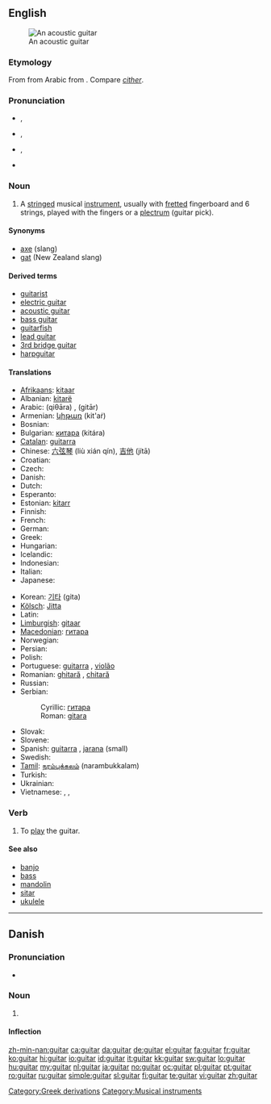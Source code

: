==English==
{{wikipedia}}
[[Image:Spanish guitar.jpg|thumb|An acoustic guitar]]

===Etymology===
From {{etyl|es}} {{term|guitarra|lang=es}} from Arabic {{term|قيثارة|sc=Arab|tr=qīθāra}} from {{etyl|grc}} {{term|κιθάρα|sc=Grek}}. Compare ''[[cither]]''.

===Pronunciation===
* {{a|UK}} {{IPA|/ɡɪˈtɑː/}}, {{SAMPA|/gI"tA:/}}
*: {{audio|en-uk-guitar.ogg|Audio (UK)}}
*: {{rhymes|ɑː(r)}}
* {{a|US|GenAm}} {{IPA|/ɡɪˈtɑɹ/}}, {{SAMPA|/gI"tAr/}}
*: {{audio|en-us-guitar.ogg|Audio (US)}}
*: {{rhymes|ɑː(r)}}
* {{a|US|Southern}} {{IPA|/ˈɡɪ.tɑɹ/}}, {{SAMPA|/"gI.tAr/}}
* {{hyphenation|gui|tar}}

===Noun===
{{en-noun}}

# A [[string]]ed musical [[instrument]], usually with [[fretted]] fingerboard and 6 strings, played with the fingers or a [[plectrum]] (guitar pick).

====Synonyms====
* [[axe]] (slang)
* [[gat]] (New Zealand slang)

====Derived terms====
* [[guitarist]]
* [[electric guitar]]
* [[acoustic guitar]]
* [[bass guitar]]
* [[guitarfish]]
* [[lead guitar]]
* [[3rd bridge guitar]]
* [[harpguitar]]

====Translations====
{{trans-top|instrument}}
* [[Afrikaans]]: [[kitaar]]
* Albanian: [[kitarë]] {{f}}
* Arabic: {{Arab|[[قيثارة]]}} (qiθāra) {{f}}, {{Arab|[[جيتار]]}} (gitār) {{m}}
* Armenian: [[կիթառ]] (kit'aṙ)
* Bosnian: {{t-|bs|gitara|f}}
* Bulgarian: [[китара]] (kitára) {{f}}
* [[Catalan]]: [[guitarra]] {{f}}
* Chinese: [[六弦琴]] (liù xián qín), [[吉他]] (jítā)
* Croatian: {{t+|hr|gitara|f}}
* Czech: {{t+|cs|kytara|f}}
* Danish: {{t+|da|guitar|c}}
* Dutch: {{t+|nl|gitaar|f}}
* Esperanto: {{t-|eo|gitaro|xs=Esperanto}}
* Estonian: [[kitarr]]
* Finnish: {{t+|fi|kitara}}
* French: {{t+|fr|guitare|f}}
* German: {{t+|de|Gitarre|f}}
* Greek: {{t+|el|κιθάρα|f|tr=kithára|sc=Grek}}
* Hungarian: {{t+|hu|gitár}}
* Icelandic: {{t-|is|gítar|m}}
* Indonesian: {{t-|id|gitar|xs=Indonesian}}
* Italian: {{t+|it|chitarra|f}}
* Japanese: {{t+|ja|ギター|tr=gitā|sc=Jpan}}
{{trans-mid}}
* Korean: [[기타]] (gita)
* [[Kölsch]]: [[Jitta]] {{f}}
* Latin: {{t-|la|fides|f}}
* [[Limburgish]]: [[gitaar]]
* [[Macedonian]]: [[гитара]]
* Norwegian: {{t+|no|gitar}}
* Persian: {{t+|fa|گیتار|tr=gitâr|sc=fa-Arab|xs=Persian}}
* Polish: {{t+|pl|gitara|f}}
* Portuguese: [[guitarra]] {{f}}, [[violão]] {{m}}
* Romanian: [[ghitară]] {{f}}, [[chitară]] {{f}}
* Russian: {{t+|ru|гитара|f|tr=gitára|sc=Cyrl}}
* Serbian:
*: Cyrillic: [[гитара]] {{f}}
*: Roman: [[gitara]] {{f}}
* Slovak: {{t-|sk|gitara|f}}
* Slovene: {{t+|sl|kitara|f}}
* Spanish: [[guitarra]] {{f}}, [[jarana]] {{f}} (small)
* Swedish: {{t+|sv|gitarr|c}}
* [[Tamil]]: [[நரம்புக்கலம்]] (narambukkalam)
* Turkish: {{t+|tr|gitar}}
* Ukrainian: {{t+|uk|гітара|f|tr=hitára|sc=Cyrl|xs=Ukrainian}}
* Vietnamese: {{t-|vi|đàn ghi-ta|xs=Vietnamese}}, {{t+|vi|ghi-ta|xs=Vietnamese}}, {{t-|vi|lục huyền cầm|xs=Vietnamese}}
{{trans-bottom}}

===Verb===
{{en-verb}}

# {{rare}} To [[play]] the guitar.

====See also====
* [[banjo]]
* [[bass]]
* [[mandolin]]
* [[sitar]]
* [[ukulele]]

[[Category:Greek derivations]]
[[Category:Musical instruments]]

----

==Danish==
{{wikipedia|lang=da}}

===Pronunciation===
* {{IPA|/ɡitar/|[ˈɡ̊itˢɑːˀ]|lang=da}}

===Noun===
{{da-noun|en|er}}

# {{l|en|guitar}}

====Inflection====
{{da-noun-infl|en|er}}

[[zh-min-nan:guitar]]
[[ca:guitar]]
[[da:guitar]]
[[de:guitar]]
[[el:guitar]]
[[fa:guitar]]
[[fr:guitar]]
[[ko:guitar]]
[[hi:guitar]]
[[io:guitar]]
[[id:guitar]]
[[it:guitar]]
[[kk:guitar]]
[[sw:guitar]]
[[lo:guitar]]
[[hu:guitar]]
[[my:guitar]]
[[nl:guitar]]
[[ja:guitar]]
[[no:guitar]]
[[oc:guitar]]
[[pl:guitar]]
[[pt:guitar]]
[[ro:guitar]]
[[ru:guitar]]
[[simple:guitar]]
[[sl:guitar]]
[[fi:guitar]]
[[te:guitar]]
[[vi:guitar]]
[[zh:guitar]]
